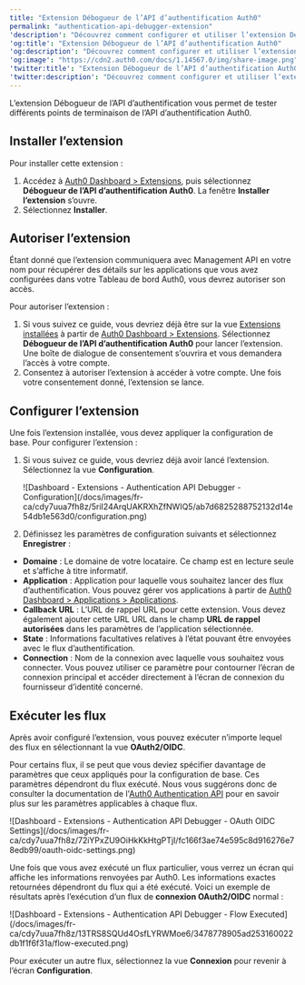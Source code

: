 ```yaml
---
title: "Extension Débogueur de l’API d’authentification Auth0"
permalink: "authentication-api-debugger-extension"
'description': "Découvrez comment configurer et utiliser l’extension Débogueur de l’API d’authentification Auth0."
'og:title': "Extension Débogueur de l’API d’authentification Auth0"
'og:description': "Découvrez comment configurer et utiliser l’extension Débogueur de l’API d’authentification Auth0."
'og:image': "https://cdn2.auth0.com/docs/1.14567.0/img/share-image.png"
'twitter:title': "Extension Débogueur de l’API d’authentification Auth0"
'twitter:description': "Découvrez comment configurer et utiliser l’extension Débogueur de l’API d’authentification Auth0."
---
```


L’extension Débogueur de l’API d’authentification vous permet de tester différents points de terminaison de l’API d’authentification Auth0.

## Installer l’extension

Pour installer cette extension :

1. Accédez à [Auth0 Dashboard > Extensions](https://manage.auth0.com/#/extensions), puis sélectionnez **Débogueur de l’API d’authentification Auth0**. La fenêtre **Installer l’extension** s’ouvre.
2. Sélectionnez **Installer**.

## Autoriser l’extension

Étant donné que l’extension communiquera avec <Tooltip href="/docs/docs/fr-ca/glossary?term=management-api" tip="Management API
Un produit permettant aux clients d’effectuer des tâches administratives." cta="Voir le glossaire">Management API</Tooltip> en votre nom pour récupérer des détails sur les applications que vous avez configurées dans votre Tableau de bord Auth0, vous devrez autoriser son accès.

Pour autoriser l’extension :

1. Si vous suivez ce guide, vous devriez déjà être sur la vue [Extensions installées](https://manage.auth0.com/#/extensions) à partir de [Auth0 Dashboard > Extensions](https://manage.auth0.com/#/extensions). Sélectionnez **Débogueur de l’API d’authentification Auth0** pour lancer l’extension. Une boîte de dialogue de consentement s’ouvrira et vous demandera l’accès à votre compte.
2. Consentez à autoriser l’extension à accéder à votre compte. Une fois votre consentement donné, l’extension se lance.

## Configurer l’extension

Une fois l’extension installée, vous devez appliquer la configuration de base. Pour configurer l’extension :

1. Si vous suivez ce guide, vous devriez déjà avoir lancé l’extension. Sélectionnez la vue **Configuration**.

   <Frame>![Dashboard - Extensions - Authentication API Debugger - Configuration](/docs/images/fr-ca/cdy7uua7fh8z/5riI24ArqUAKRXhZfNWIQ5/ab7d6825288752132d14e54db1e563d0/configuration.png)</Frame>

2. Définissez les paramètres de configuration suivants et sélectionnez **Enregistrer** :

* **Domaine** : Le domaine de votre locataire. Ce champ est en lecture seule et s’affiche à titre informatif.
* **Application** : Application pour laquelle vous souhaitez lancer des flux d’authentification. Vous pouvez gérer vos applications à partir de [Auth0 Dashboard > Applications > Applications](https://manage.auth0.com/#/applications).
* **Callback URL** : L’URL de rappel URL pour cette extension. Vous devez également ajouter cette URL URL dans le champ **URL de rappel autorisées** dans les paramètres de l’application sélectionnée.
* **State** : Informations facultatives relatives à l’état pouvant être envoyées avec le flux d’authentification.
* **Connection** : Nom de la connexion avec laquelle vous souhaitez vous connecter. Vous pouvez utiliser ce paramètre pour contourner l’écran de connexion principal et accéder directement à l’écran de connexion du fournisseur d’identité concerné.

## Exécuter les flux

Après avoir configuré l’extension, vous pouvez exécuter n’importe lequel des flux en sélectionnant la vue **OAuth2/OIDC**.

<Callout icon="file-lines" color="#0EA5E9" iconType="regular">

Pour certains flux, il se peut que vous deviez spécifier davantage de paramètres que ceux appliqués pour la configuration de base. Ces paramètres dépendront du flux exécuté. Nous vous suggérons donc de consulter la documentation de l'[Auth0 Authentication API](https://auth0.com/docs/api) pour en savoir plus sur les paramètres applicables à chaque flux.

</Callout>

<Frame>![Dashboard - Extensions - Authentication API Debugger - OAuth OIDC Settings](/docs/images/fr-ca/cdy7uua7fh8z/72iYPxZU9OiHkKkHtgPTjI/fc166f3ae74e595c8d916276e78edb99/oauth-oidc-settings.png)</Frame>

Une fois que vous avez exécuté un flux particulier, vous verrez un écran qui affiche les informations renvoyées par Auth0. Les informations exactes retournées dépendront du flux qui a été exécuté. Voici un exemple de résultats après l’exécution d’un flux de **connexion OAuth2/OIDC** normal :

<Frame>![Dashboard - Extensions - Authentication API Debugger - Flow Executed](/docs/images/fr-ca/cdy7uua7fh8z/13TRS8SQUd4OsfLYRWMoe6/3478778905ad253160022db1f1f6f31a/flow-executed.png)</Frame>

Pour exécuter un autre flux, sélectionnez la vue **Connexion** pour revenir à l’écran **Configuration**.